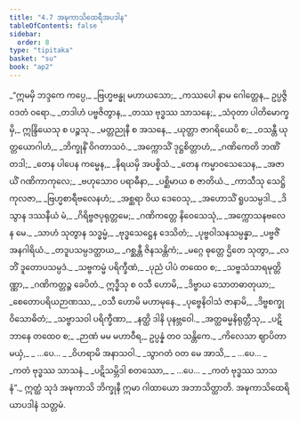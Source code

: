 ```yaml
---
title: "4.7 အဍ္ဎကာသိထေရီအပဒါန"
tableOfContents: false
sidebar:
  order: 8
type: "tipitaka"
basket: "su"
book: "ap2"
---
```



<DynamicBreadcrumb />

<Division number="168" book="ap2">

<Paragraph number="1384" type="verses" book="ap2">
_“ဣမမှိ ဘဒ္ဒကေ ကပ္ပေ,_  
_ဗြဟ္မဗန္ဓု မဟာယသော;_  
_ကဿပေါ နာမ ဂေါတ္တေန,_  
ဥပ္ပဇ္ဇိ ဝဒတံ ဝရော._  

</Paragraph>

</Division>
<Division number="169" book="ap2">

<Paragraph number="1385" type="verses" book="ap2">
_တဒါဟံ ပဗ္ဗဇိတွာန,_  
_တဿ ဗုဒ္ဓဿ သာသနေ;_  
_သံဝုတာ ပါတိမောက္ခမှိ,_  
ဣန္ဒြိယေသု စ ပဉ္စသု._  

</Paragraph>

</Division>
<Division number="170" book="ap2">

<Paragraph number="1386" type="verses" book="ap2">
_မတ္တညုနီ စ အသနေ,_  
_ယုတ္တာ ဇာဂရိယေပိ စ;_  
_ဝသန္တီ ယုတ္တယောဂါဟံ,_  
_ဘိက္ခုနိံ ဝိဂတာသဝံ._  

</Paragraph>

</Division>
<Division number="171" book="ap2">

<Paragraph number="1387" type="verses" book="ap2">
_အက္ကောသိံ ဒုဋ္ဌစိတ္တာဟံ,_  
_ဂဏိကေတိ ဘဏိံ တဒါ;_  
_တေန ပါပေန ကမ္မေန,_  
_နိရယမှိ အပစ္စိသံ._  

</Paragraph>

</Division>
<Division number="172" book="ap2">

<Paragraph number="1388" type="verses" book="ap2">
_တေန ကမ္မာဝသေသေန,_  
_အဇာယိံ ဂဏိကာကုလေ;_  
_ဗဟုသောဝ ပရာဓီနာ,_  
_ပစ္ဆိမာယ စ ဇာတိယံ._  

</Paragraph>

</Division>
<Division number="173" book="ap2">

<Paragraph number="1389" type="verses" book="ap2">
_ကာသီသု သေဋ္ဌိကုလဇာ,_  
_ဗြဟ္မစာရီဗလေနဟံ;_  
_အစ္ဆရာ ဝိယ ဒေဝေသု,_  
_အဟောသိံ ရူပသမ္ပဒါ._  

</Paragraph>

</Division>
<Division number="174" book="ap2">

<Paragraph number="1390" type="verses" book="ap2">
_ဒိသွာန ဒဿနီယံ မံ,_  
_ဂိရိဗ္ဗဇပုရုတ္တမေ;_  
_ဂဏိကတ္တေ နိဝေသေသုံ,_  
_အက္ကောသနဗလေန မေ._  

</Paragraph>

</Division>
<Division number="175" book="ap2">

<Paragraph number="1391" type="verses" book="ap2">
_သာဟံ သုတွာန သဒ္ဓမ္မံ,_  
_ဗုဒ္ဓသေဋ္ဌေန ဒေသိတံ;_  
_ပုဗ္ဗဝါသနသမ္ပန္နာ,_  
_ပဗ္ဗဇိံ အနဂါရိယံ._  

</Paragraph>

</Division>
<Division number="176" book="ap2">

<Paragraph number="1392" type="verses" book="ap2">
_တဒူပသမ္ပဒတ္ထာယ,_  
_ဂစ္ဆန္တီ ဇိနသန္တိကံ;_  
_မဂ္ဂေ ဓုတ္တေ ဌိတေ သုတွာ,_  
_လဘိံ ဒူတောပသမ္ပဒံ._  

</Paragraph>

</Division>
<Division number="177" book="ap2">

<Paragraph number="1393" type="verses" book="ap2">
_သဗ္ဗကမ္မံ ပရိက္ခီဏံ,_  
_ပုညံ ပါပံ တထေဝ စ;_  
_သဗ္ဗသံသာရမုတ္တိဏ္ဏာ,_  
_ဂဏိကတ္တဉ္စ ခေပိတံ._  

</Paragraph>

</Division>
<Division number="178" book="ap2">

<Paragraph number="1394" type="verses" book="ap2">
ဣဒ္ဓီသု စ ဝသီ ဟောမိ,_  
_ဒိဗ္ဗာယ သောတဓာတုယာ;_  
_စေတောပရိယဉာဏဿ,_  
_ဝသီ ဟောမိ မဟာမုနေ._  

</Paragraph>

</Division>
<Division number="179" book="ap2">

<Paragraph number="1395" type="verses" book="ap2">
_ပုဗ္ဗေနိဝါသံ ဇာနာမိ,_  
_ဒိဗ္ဗစက္ခု ဝိသောဓိတံ;_  
_သဗ္ဗာသဝါ ပရိက္ခီဏာ,_  
_နတ္ထိ ဒါနိ ပုနဗ္ဘဝေါ._  

</Paragraph>

</Division>
<Division number="180" book="ap2">

<Paragraph number="1396" type="verses" book="ap2">
_အတ္ထဓမ္မနိရုတ္တီသု,_  
_ပဋိဘာနေ တထေဝ စ;_  
_ဉာဏံ မမ မဟာဝီရ,_  
ဥပ္ပန္နံ တဝ သန္တိကေ._  

</Paragraph>

</Division>
<Division number="181" book="ap2">

<Paragraph number="1397" type="verses" book="ap2">
_ကိလေသာ ဈာပိတာ မယှံ,_  
_ …ပေ… _  
_ဝိဟရာမိ အနာသဝါ._  

</Paragraph>

</Division>
<Division number="182" book="ap2">

<Paragraph number="1398" type="verses" book="ap2">
_သွာဂတံ ဝတ မေ အာသိ,_  
_ …ပေ… _  
_ကတံ ဗုဒ္ဓဿ သာသနံ._  

</Paragraph>

</Division>
<Division number="183" book="ap2">

<Paragraph number="1399" type="verses" book="ap2">
_ပဋိသမ္ဘိဒါ စတဿော,_  
_ …ပေ… _  
_ကတံ ဗုဒ္ဓဿ သာသနံ”._  

</Paragraph>

<Paragraph number="1400" book="ap2">
ဣတ္ထံ သုဒံ အဍ္ဎကာသိ ဘိက္ခုနီ ဣမာ ဂါထာယော အဘာသိတ္ထာတိ.

</Paragraph>
</Division>

<Paragraph number="1401" type="center" book="ap2">
အဍ္ဎကာသိထေရိယာပဒါနံ သတ္တမံ.
</Paragraph>